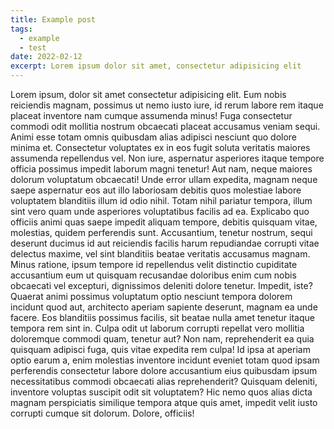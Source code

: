---
title: Example post
tags:
  - example
  - test
date: 2022-02-12
excerpt: Lorem ipsum dolor sit amet, consectetur adipisicing elit
---

Lorem ipsum, dolor sit amet consectetur adipisicing elit. Eum nobis reiciendis magnam, possimus ut nemo iusto iure, id rerum labore rem itaque placeat inventore nam cumque assumenda minus! Fuga consectetur commodi odit mollitia nostrum obcaecati placeat accusamus veniam sequi. Animi esse totam omnis quibusdam alias adipisci nesciunt quo dolore minima et. Consectetur voluptates ex in eos fugit soluta veritatis maiores assumenda repellendus vel. Non iure, aspernatur asperiores itaque tempore officia possimus impedit laborum magni tenetur! Aut nam, neque maiores dolorum voluptatum obcaecati! Unde error ullam expedita, magnam neque saepe aspernatur eos aut illo laboriosam debitis quos molestiae labore voluptatem blanditiis illum id odio nihil. Totam nihil pariatur tempora, illum sint vero quam unde asperiores voluptatibus facilis ad ea. Explicabo quo officiis animi quas saepe impedit aliquam tempore, debitis quisquam vitae, molestias, quidem perferendis sunt. Accusantium, tenetur nostrum, sequi deserunt ducimus id aut reiciendis facilis harum repudiandae corrupti vitae delectus maxime, vel sint blanditiis beatae veritatis accusamus magnam. Minus ratione, ipsum tempore id repellendus velit distinctio cupiditate accusantium eum ut quisquam recusandae doloribus enim cum nobis obcaecati vel excepturi, dignissimos deleniti dolore tenetur. Impedit, iste? Quaerat animi possimus voluptatum optio nesciunt tempora dolorem incidunt quod aut, architecto aperiam sapiente deserunt, magnam ea unde facere. Eos blanditiis possimus facilis, sit beatae nulla amet tenetur itaque tempora rem sint in. Culpa odit ut laborum corrupti repellat vero mollitia doloremque commodi quam, tenetur aut? Non nam, reprehenderit ea quia quisquam adipisci fuga, quis vitae expedita rem culpa! Id ipsa at aperiam optio earum a, enim molestias inventore incidunt eveniet totam quod ipsam perferendis consectetur labore dolore accusantium eius quibusdam ipsum necessitatibus commodi obcaecati alias reprehenderit? Quisquam deleniti, inventore voluptas suscipit odit sit voluptatem? Hic nemo quos alias dicta magnam perspiciatis similique tempora atque quis amet, impedit velit iusto corrupti cumque sit dolorum. Dolore, officiis!
